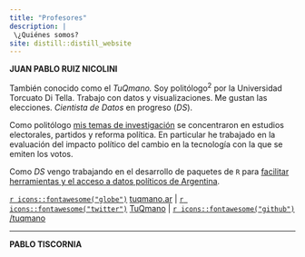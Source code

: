 ```yaml
---
title: "Profesores"
description: |
 \¿Quiénes somos? 
site: distill::distill_website
---
```


**JUAN PABLO RUIZ NICOLINI**

También conocido como el _TuQmano._ Soy politólogo$^2$ por la Universidad Torcuato Di Tella. Trabajo con datos y visualizaciones. Me gustan las elecciones. *Cientista de Datos* en progreso (*DS*).

Como politólogo [mis temas de investigación](https://www.researchgate.net/profile/Juan-Ruiz-Nicolini) se concentraron en estudios electorales, partidos y reforma política. En particular he trabajado en la evaluación del impacto político del cambio en la tecnología con la que se emiten los votos.



Como *DS* vengo trabajando en el desarrollo de paquetes de `R` para [facilitar herramientas y el acceso a datos políticos de Argentina](https://github.com/politicaargentina/).

[`r icons::fontawesome("globe")`](https://www.tuqmano.com/) [tuqmano.ar](https://www.tuqmano.com/) | [`r icons::fontawesome("twitter")`](https://twitter.com/TuQmano) [TuQmano](https://twitter.com/TuQmano) | [`r icons::fontawesome("github")`](https://github.com/tuqmano) [/tuqmano](https://github.com/tuqmano)

------------------------------------------------------------------------

**PABLO TISCORNIA**
